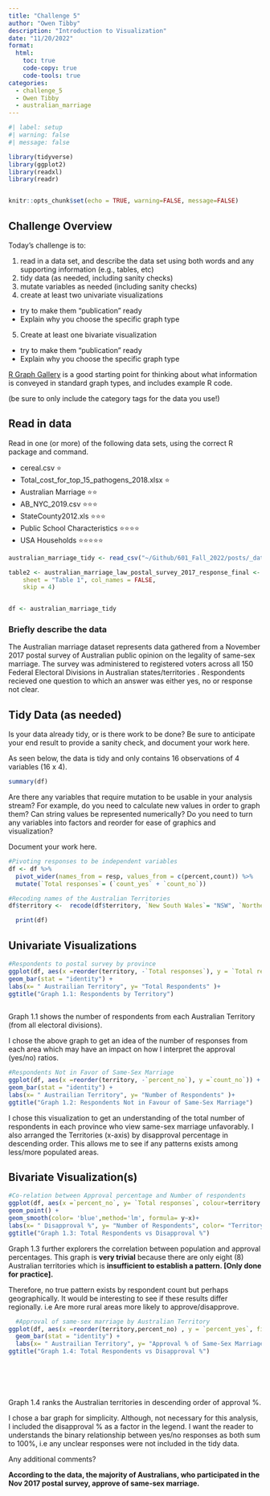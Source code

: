 ```yaml
---
title: "Challenge 5"
author: "Owen Tibby"
description: "Introduction to Visualization"
date: "11/20/2022"
format:
  html:
    toc: true
    code-copy: true
    code-tools: true
categories:
  - challenge_5
  - Owen Tibby
  - australian_marriage
---
```


```r
#| label: setup
#| warning: false
#| message: false

library(tidyverse)
library(ggplot2)
library(readxl)
library(readr)


knitr::opts_chunk$set(echo = TRUE, warning=FALSE, message=FALSE)
```

## Challenge Overview

Today's challenge is to:

1)  read in a data set, and describe the data set using both words and any supporting information (e.g., tables, etc)
2)  tidy data (as needed, including sanity checks)
3)  mutate variables as needed (including sanity checks)
4)  create at least two univariate visualizations

-   try to make them "publication" ready
-   Explain why you choose the specific graph type

5)  Create at least one bivariate visualization

-   try to make them "publication" ready
-   Explain why you choose the specific graph type

[R Graph Gallery](https://r-graph-gallery.com/) is a good starting point for thinking about what information is conveyed in standard graph types, and includes example R code.

(be sure to only include the category tags for the data you use!)

## Read in data

Read in one (or more) of the following data sets, using the correct R package and command.

-   cereal.csv ⭐
-   Total_cost_for_top_15_pathogens_2018.xlsx ⭐
-   Australian Marriage ⭐⭐
-   AB_NYC_2019.csv ⭐⭐⭐
-   StateCounty2012.xls ⭐⭐⭐
-   Public School Characteristics ⭐⭐⭐⭐
-   USA Households ⭐⭐⭐⭐⭐

```r
australian_marriage_tidy <- read_csv("~/Github/601_Fall_2022/posts/_data/australian_marriage_tidy.csv")

table2 <- australian_marriage_law_postal_survey_2017_response_final <- read_excel("~/Github/601_Fall_2022/posts/_data/australian_marriage_law_postal_survey_2017_-_response_final.xls", 
    sheet = "Table 1", col_names = FALSE, 
    skip = 4)


df <- australian_marriage_tidy


```

### Briefly describe the data

The Australian marriage dataset represents data gathered from a November 2017 postal survey of Australian public opinion on the legality of same-sex marriage. The survey was administered to registered voters across all 150 Federal Electoral Divisions in Australian states/territories . Respondents recieved one question to which an answer was either yes, no or response not clear.

## Tidy Data (as needed)

Is your data already tidy, or is there work to be done? Be sure to anticipate your end result to provide a sanity check, and document your work here.

As seen below, the data is tidy and only contains 16 observations of 4 variables (16 x 4).

```r

summary(df)
```

Are there any variables that require mutation to be usable in your analysis stream? For example, do you need to calculate new values in order to graph them? Can string values be represented numerically? Do you need to turn any variables into factors and reorder for ease of graphics and visualization?

Document your work here.

```r

#Pivoting responses to be independent variables
df <- df %>%
  pivot_wider(names_from = resp, values_from = c(percent,count)) %>% 
  mutate(`Total responses`= (`count_yes` + `count_no`))

#Recoding names of the Australian Territories
df$territory <-  recode(df$territory, `New South Wales`= "NSW", `Northern Territory(b)` = "N. Ter(b)", `Australian Capital Territory(c)`= "Cap. Ter(c)", `Western Australia`= "W. Aus", `South Australia`= "S. Aus", `Victoria`= "Vict.", `Queensland`= "Qnld", `Tasmania`= "Tas")

  print(df)
```

## Univariate Visualizations

```r


#Respondents to postal survey by province
ggplot(df, aes(x =reorder(territory, -`Total responses`), y = `Total responses`)) +
geom_bar(stat = "identity") +
labs(x= " Austrailian Territory", y= "Total Respondents" )+
ggtitle("Graph 1.1: Respondents by Territory")
  

```

Graph 1.1 shows the number of respondents from each Australian Territory (from all electoral divisions).

I chose the above graph to get an idea of the number of responses from each area which may have an impact on how I interpret the approval (yes/no) ratios.

```r

#Respondents Not in Favor of Same-Sex Marriage
ggplot(df, aes(x =reorder(territory, -`percent_no`), y =`count_no`)) +
geom_bar(stat = "identity") +
labs(x= " Austrailian Territory", y= "Number of Respondents" )+
ggtitle("Graph 1.2: Respondents Not in Favour of Same-Sex Marriage")


```

I chose this visualization to get an understanding of the total number of respondents in each province who view same-sex marriage unfavorably. I also arranged the Territories (x-axis) by disapproval percentage in descending order. This allows me to see if any patterns exists among less/more populated areas.

## Bivariate Visualization(s)

```r
#Co-relation between Approval percentage and Number of respondents
ggplot(df, aes(x =`percent_no`, y= `Total responses`, colour=territory )) +
geom_point() +
geom_smooth(color= 'blue',method='lm', formula= y~x)+
labs(x= " Disapproval %", y= "Number of Respondents", color= "Territory" )+
ggtitle("Graph 1.3: Total Respondents vs Disapproval %")

```

Graph 1.3 further explorers the correlation between population and approval percentages. This graph is **very trivial** because there are only eight (8) Australian territories which is **insufficient to establish a pattern. \[Only done for practice\].**

Therefore, no true pattern exists by respondent count but perhaps geographically. It would be interesting to see if these results differ regionally. i.e Are more rural areas more likely to approve/disapprove.

```r

  #Approval of same-sex marriage by Australian Territory
ggplot(df, aes(x =reorder(territory,percent_no) , y = `percent_yes`, fill = factor(percent_no))) + 
  geom_bar(stat = "identity") +
  labs(x= " Austrailian Territory", y= "Approval % of Same-Sex Marriage", fill= "Disapproval %" ) +
ggtitle("Graph 1.4: Total Respondents vs Disapproval %")




  
```

Graph 1.4 ranks the Australian territories in descending order of approval %.

I chose a bar graph for simplicity. Although, not necessary for this analysis, I included the disapproval % as a factor in the legend. I want the reader to understands the binary relationship between yes/no responses as both sum to 100%, i.e any unclear responses were not included in the tidy data.

Any additional comments?

**According to the data, the majority of Australians, who participated in the Nov 2017 postal survey, approve of same-sex marriage.**
